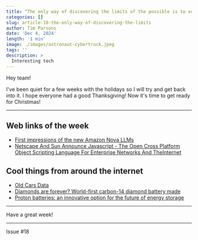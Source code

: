 ```yaml
---
title: “The only way of discovering the limits of the possible is to venture a little way past them into the impossible.” - Arthur C. Clarke
categories: []
slug: article-18-the-only-way-of-discovering-the-limits
author: Tim Parsons
date: 'Dec 4, 2024'
length: '1 min'
image: ./images/astronaut-cybertruck.jpeg
tags: ''
description: >
  Interesting tech
---
```


Hey team!

I've been quiet for a few weeks with the holidays so I will try and get back into it. I hope everyone had a good Thanksgiving! Now it's time to get ready for Christmas!

---

## Web links of the week

- [First impressions of the new Amazon Nova LLMs](https://simonw.substack.com/p/first-impressions-of-the-new-amazon)
- [Netscape And Sun Announce Javascript - The Open Cross Platform Object Scripting Language For Enterprise Networks And TheInternet](https://web.archive.org/web/20070916144913/http://wp.netscape.com/newsref/pr/newsrelease67.html)

## Cool things from around the internet

- [Old Cars Data](https://oldcarsdata.com/)
- [Diamonds are forever? World-first carbon-14 diamond battery made](https://www.gov.uk/government/news/diamonds-are-forever-world-first-carbon-14-diamond-battery-made)
- [Proton batteries: an innovative option for the future of energy storage](https://www.unsw.edu.au/newsroom/news/2024/12/proton-batteries-an-innovative-option-for-the-future-of-energy-storage)

---

Have a great week!

---

Issue #18
